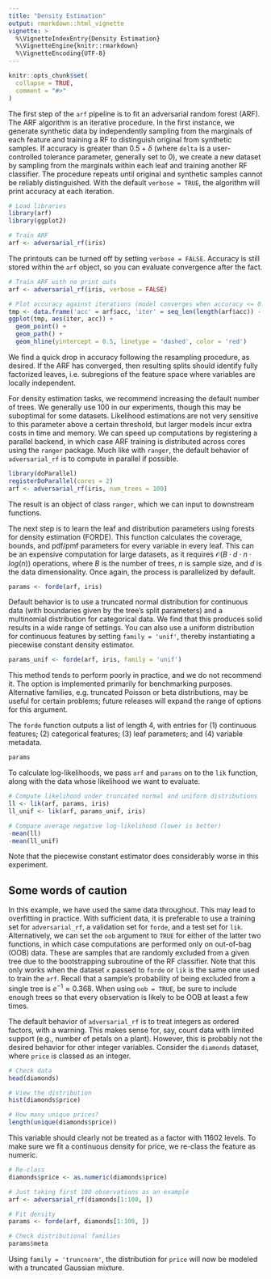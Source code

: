 ```yaml
---
title: "Density Estimation"
output: rmarkdown::html_vignette
vignette: >
  %\VignetteIndexEntry{Density Estimation}
  %\VignetteEngine{knitr::rmarkdown}
  %\VignetteEncoding{UTF-8}
---
```


```r
knitr::opts_chunk$set(
  collapse = TRUE,
  comment = "#>"
)
```

The first step of the `arf` pipeline is to fit an adversarial random forest (ARF). The ARF algorithm is an iterative procedure. In the first instance, we generate synthetic data by independently sampling from the marginals of each feature and training a RF to distinguish original from synthetic samples. If accuracy is greater than $0.5 + \delta$ (where `delta` is a user-controlled tolerance parameter, generally set to 0), we create a new dataset by sampling from the marginals within each leaf and training another RF classifier. The procedure repeats until original and synthetic samples cannot be reliably distinguished. With the default `verbose = TRUE`, the algorithm will print accuracy at each iteration. 

```r
# Load libraries
library(arf)
library(ggplot2)

# Train ARF
arf <- adversarial_rf(iris)
```

The printouts can be turned off by setting `verbose = FALSE`. Accuracy is still stored within the `arf` object, so you can evaluate convergence after the fact. 

```r
# Train ARF with no print outs
arf <- adversarial_rf(iris, verbose = FALSE)

# Plot accuracy against iterations (model converges when accuracy <= 0.5)
tmp <- data.frame('acc' = arf$acc, 'iter' = seq_len(length(arf$acc)) - 1)
ggplot(tmp, aes(iter, acc)) + 
  geom_point() + 
  geom_path() +
  geom_hline(yintercept = 0.5, linetype = 'dashed', color = 'red') 
```

We find a quick drop in accuracy following the resampling procedure, as desired. If the ARF has converged, then resulting splits should identify fully factorized leaves, i.e. subregions of the feature space where variables are locally independent. 

For density estimation tasks, we recommend increasing the default number of trees. We generally use 100 in our experiments, though this may be suboptimal for some datasets. Likelihood estimations are not very sensitive to this parameter above a certain threshold, but larger models incur extra costs in time and memory. We can speed up computations by registering a parallel backend, in which case ARF training is distributed across cores using the `ranger` package. Much like with `ranger`, the default behavior of `adversarial_rf` is to compute in parallel if possible.

```r
library(doParallel)
registerDoParallel(cores = 2)
arf <- adversarial_rf(iris, num_trees = 100)
```

The result is an object of class `ranger`, which we can input to downstream functions. 

The next step is to learn the leaf and distribution parameters using forests for density estimation (FORDE). This function calculates the coverage, bounds, and pdf/pmf parameters for every variable in every leaf. This can be an expensive computation for large datasets, as it requires $\mathcal{O}\big(B \cdot d \cdot n \cdot log(n)\big)$ operations, where $B$ is the number of trees, $n$ is sample size, and $d$ is the data dimensionality. Once again, the process is parallelized by default. 

```r
params <- forde(arf, iris)
```

Default behavior is to use a truncated normal distribution for continuous data (with boundaries given by the tree's split parameters) and a multinomial distribution for categorical data. We find that this produces solid results in a wide range of settings. You can also use a uniform distribution for continuous features by setting `family = 'unif'`, thereby instantiating a piecewise constant density estimator. 

```r
params_unif <- forde(arf, iris, family = 'unif')
```

This method tends to perform poorly in practice, and we do not recommend it. The option is implemented primarily for benchmarking purposes. Alternative families, e.g. truncated Poisson or beta distributions, may be useful for certain problems; future releases will expand the range of options for this argument.

The `forde` function outputs a list of length 4, with entries for (1) continuous features; (2) categorical features; (3) leaf parameters; and (4) variable metadata. 

```r
params
```

To calculate log-likelihoods, we pass `arf` and `params` on to the `lik` function, along with the data whose likelihood we want to evaluate.

```r
# Compute likelihood under truncated normal and uniform distributions
ll <- lik(arf, params, iris)
ll_unif <- lik(arf, params_unif, iris)

# Compare average negative log-likelihood (lower is better)
-mean(ll)
-mean(ll_unif)
```

Note that the piecewise constant estimator does considerably worse in this experiment.

## Some words of caution

In this example, we have used the same data throughout. This may lead to overfitting in practice. With sufficient data, it is preferable to use a training set for `adversarial_rf`, a validation set for `forde`, and a test set for `lik`. Alternatively, we can set the `oob` argument to `TRUE` for either of the latter two functions, in which case computations are performed only on out-of-bag (OOB) data. These are samples that are randomly excluded from a given tree due to the bootstrapping subroutine of the RF classifier. Note that this only works when the dataset `x` passed to `forde` or `lik` is the same one used to train the `arf`. Recall that a sample's probability of being excluded from a single tree is $e^{-1} \approx 0.368$. When using `oob = TRUE`, be sure to include enough trees so that every observation is likely to be OOB at least a few times. 

The default behavior of `adversarial_rf` is to treat integers as ordered factors, with a warning. This makes sense for, say, count data with limited support (e.g., number of petals on a plant). However, this is probably not the desired behavior for other integer variables. Consider the `diamonds` dataset, where `price` is classed as an integer.

```r
# Check data
head(diamonds)

# View the distribution
hist(diamonds$price)

# How many unique prices?
length(unique(diamonds$price))
```

This variable should clearly not be treated as a factor with 11602 levels. To make sure we fit a continuous density for price, we re-class the feature as numeric.

```r
# Re-class 
diamonds$price <- as.numeric(diamonds$price)

# Just taking first 100 observations as an example
arf <- adversarial_rf(diamonds[1:100, ])

# Fit density
params <- forde(arf, diamonds[1:100, ])

# Check distributional families
params$meta
```

Using `family = 'truncnorm'`, the distribution for `price` will now be modeled with a truncated Gaussian mixture. 







